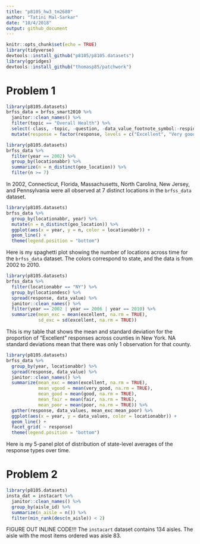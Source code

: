 ```yaml
---
title: "p8105_hw3_tm2680"
author: "Tatini Mal-Sarkar"
date: "10/4/2018"
output: github_document
---
```


```r
knitr::opts_chunk$set(echo = TRUE)
library(tidyverse)
devtools::install_github("p8105/p8105.datasets")
library(ggridges)
devtools::install_github("thomasp85/patchwork")
```

# Problem 1
```r
library(p8105.datasets)
brfss_data = brfss_smart2010 %>% 
  janitor::clean_names() %>% 
  filter(topic == "Overall Health") %>% 
  select(-class, -topic, -question, -data_value_footnote_symbol:-respid) %>% 
  mutate(response = factor(response, levels = c("Excellent", "Very good", "Good", "Fair", "Poor", ordered = TRUE))) 
```

```r
library(p8105.datasets)
brfss_data %>% 
  filter(year == 2002) %>% 
  group_by(locationabbr) %>% 
  summarize(n = n_distinct(geo_location)) %>% 
  filter(n >= 7)
```

In 2002, Connecticut, Florida, Massachusetts, North Carolina, New Jersey, and Pennsylvania were all observed at 7 distinct locations in the `brfss_data` dataset.

```r
library(p8105.datasets)
brfss_data %>% 
  group_by(locationabbr, year) %>% 
  mutate(n = n_distinct(geo_location)) %>% 
  ggplot(aes(x = year, y = n, color = locationabbr)) + 
  geom_line() + 
  theme(legend.position = "bottom")
```

Here is my spaghetti plot showing the number of locations across time for the `brfss_data` dataset. The colors correspond to state, and the data is from 2002 to 2010. 

```r
library(p8105.datasets)
brfss_data %>% 
  filter(locationabbr == "NY") %>% 
  group_by(locationdesc) %>% 
  spread(response, data_value) %>% 
  janitor::clean_names() %>% 
  filter(year == 2002 | year == 2006 | year == 2010) %>% 
  summarize(mean_exc = mean(excellent, na.rm = TRUE),
            sd_exc = sd(excellent, na.rm = TRUE)) 
```

This is my table that shows the mean and standard deviation for the proportion of "Excellent" responses across counties in New York. NA standard deviations mean that there was only 1 observation for that county.

```r
library(p8105.datasets)
brfss_data %>% 
  group_by(year, locationabbr) %>% 
  spread(response, data_value) %>% 
  janitor::clean_names() %>% 
  summarize(mean_exc = mean(excellent, na.rm = TRUE),
            mean_vgood = mean(very_good, na.rm = TRUE),
            mean_good = mean(good, na.rm = TRUE),
            mean_fair = mean(fair, na.rm = TRUE),
            mean_poor = mean(poor, na.rm = TRUE)) %>% 
  gather(response, data_values, mean_exc:mean_poor) %>% 
  ggplot(aes(x = year, y = data_values, color = locationabbr)) +
  geom_line() + 
  facet_grid( ~ response)
  theme(legend.position = "bottom")
```

Here is my 5-panel plot of distribution of state-level averages of the response types over time.

# Problem 2
```r
library(p8105.datasets)
insta_dat = instacart %>% 
  janitor::clean_names() %>%
  group_by(aisle_id) %>% 
  summarize(n_aisle = n()) %>% 
  filter(min_rank(desc(n_aisle)) < 2)
```

FIGURE OUT INLINE CODE!!!
The `instacart` dataset contains 134 aisles. The aisle with the most items ordered was aisle 83.